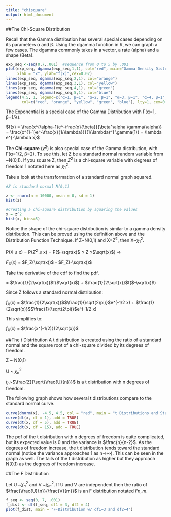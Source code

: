 ```yaml
---
title: "chisquare"
output: html_document
---
```


##The Chi-Square Distribution

Recall that the Gamma distribution has several special cases depending on its parameters α and β. Using the dgamma function in R, we can graph a few cases. The dgamma commonly takes in a vector, a rate (alpha) and a shape (Beta).

```r
exp_seq <-seq(0,7,.001)  #sequence from 0 to 5 by .001 
plot(exp_seq, dgamma(exp_seq,1,1), col="red", main="Gamma Density Distribution", 
     xlab = "x", ylab="f(x)",cex=0.02)
lines(exp_seq, dgamma(exp_seq,2,1), col="orange")
lines(exp_seq, dgamma(exp_seq,3,1), col="yellow")
lines(exp_seq, dgamma(exp_seq,4,1), col="green")
lines(exp_seq, dgamma(exp_seq,5,1), col="blue")
legend(4.5, 1, legend=c("α=1, β=1", "α=2, β=1", "α=3, β=1", "α=4, β=1", "α=5, β=1"),
       col=c("red", "orange", "yellow", "green", "blue"), lty=1, cex=0.8)
```
<p> The Exponential is a special case of the Gamma Distribution with Γ(α=1, β=1/$\lambda$). <p>
$f(x) = \frac{x^{\alpha-1}e^-\frac{x}{\beta}}{\beta^\alpha \gamma(\alpha)} = \frac{x^{1-1}e^-\frac{x}{1/\lambda}}{(1/\lambda)^1 \gamma(1)} = \lambda e^{-\lambda x}$
<p>
The **Chi-square** ($\chi^2$) is also special case of the Gamma distribution, with Γ(α=1/2, β=2). To see this, let Z be a standard normal random variable from ~N(0,1). If you square Z, then $Z^2$ is a chi-square variable with degrees of freedom 1 notated here as $\chi^2_1$. <p>
Take a look at the transformation of a standard normal graph squared.
<p>
```r
#Z is standard normal N(0,1)

z <- rnorm(n = 10000, mean = 0, sd = 1)
hist(z)

#Creating a chi-square distribution by squaring the values
x = z^2
hist(x, bins=5)
```
<p> Notice the shape of the chi-square distribution is similar to a gamma density distribution. This can be proved using the definition above and the Distribution Function Technique. If Z~N(0,1) and X=$Z^2$, then X~$\chi^2_1$. <p>
P(X ≤ x) = P($Z^2$ ≤ x) = P($-\sqrt(x)$ ≤ Z ≤$\sqrt(x)$) => <p>
$F_X(x)$ = $F_Z(\sqrt(x))$ - $F_Z(-\sqrt(x))$ <p>
Take the derivative of the cdf to find the pdf. <p>
= $\frac{1}{2\sqrt(x)}$f($\sqrt(x)$) + $\frac{1}{2\sqrt(x)}$f($-\sqrt(x)$) <p>
Since Z follows a standard normal distribution: <p>
$f_X(x)$ = $\frac{1}{2\sqrt(x)}$$\frac{1}{\sqrt(2\pi)}$e^(-1/2 x) + $\frac{1}{2\sqrt(x)}$$\frac{1}{\sqrt(2\pi)}$e^(-1/2 x) <p>
This simplifies to: <p>
$f_X(x)$ = $\frac{x^(-1/2)}{2\sqrt(x)}$
<p>
##The t Distribution
A t distribution is created using the ratio of a standard normal and the square root of a chi-square divided by its degrees of freedom.
<p>
Z ~ N(0,1) <p>
U ~ $\chi^2_{n}$ <p>
$t_n$~$\frac{Z}{\sqrt{\frac{U}{n}}}$ is a t distribution with n degrees of freedom. <p>
The following graph shows how several t distributions compare to the standard normal curve. <p>
```r
curve(dnorm(x), -4.5, 4.5, col = "red", main = "t Distributions and Standard Normal")
curve(dt(x, df = 1), add = TRUE)
curve(dt(x, df = 5), add = TRUE)
curve(dt(x, df = 15), add = TRUE)
```
<p> 
The pdf of the t distribution with n degrees of freedom is quite complicated, but its expected value is 0 and the variance is $\frac{n}{n-2}$. As the degrees of freedom increase, the t distribution tends toward the standard normal (notice the variance approaches 1 as n⇒∞). This can be seen in the graph as well. The tails of the t distribution as higher but they approach N(0,1) as the degrees of freedom increase.
<p>
##The F Distribution
<p>
Let U ~$\chi^2_n$ and V ~$\chi^2_m$. If U and V are independent then the ratio of
$\frac{\frac{U}{n}}{\frac{V}{m}}$ is an F distribution notated $Fn,m$.
```r
f_seq <- seq(0, 7, .001)
f_dist <- df(f_seq, df1 = 3, df2 = 4)
plot(f_dist, main = "F-Distribution w/ df1=3 and df2=4")
```